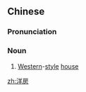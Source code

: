==Chinese==
{{zh-forms}}

===Pronunciation===
{{zh-pron
|m=yángfáng
|c=joeng4 fong4
|mn=qz,tw,xm:iûⁿ-pâng/zz:iôⁿ-pâng
|cat=n
}}

===Noun===
{{zh-noun}}

# [[Western]]-[[style]] [[house]]

[[zh:洋房]]
